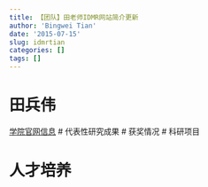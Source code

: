 ```yaml
---
title: 【团队】田老师IDMR网站简介更新
author: 'Bingwei Tian'
date: '2015-07-15'
slug: idmrtian
categories: []
tags: []
---
```



# 田兵伟

[学院官网信息](http://idmr.scu.edu.cn/People.htm?action=detail&id=1841525336899310&ppgrId=1521524809733999)
# 代表性研究成果
# 获奖情况
# 科研项目

# 人才培养
